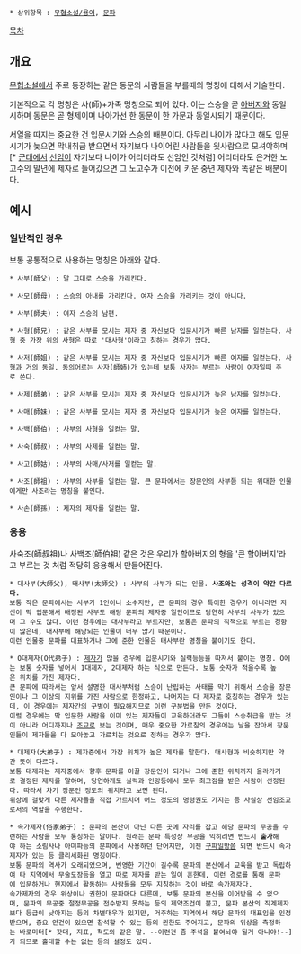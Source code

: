  * 상위항목 : [[무협소설/용어]], [[문파]]

[[목차]]
== 개요 ==
[[무협소설]]에서 주로 등장하는 같은 동문의 사람들을 부를때의 명칭에 대해서 기술한다.

기본적으로 각 명칭은 사(師)+가족 명칭으로 되어 있다. 이는 스승을 곧 [[아버지]]와 동일시하며 동문은 곧 형제이며 나아가선 한 동문이 한 가문과 동일시되기 때문이다.

서열을 따지는 중요한 건 입문시기와 스승의 배분이다. 아무리 나이가 많다고 해도 입문시기가 늦으면 막내취급 받으면서 자기보다 나이어린 사람들을 윗사람으로 모셔야하며[* [[군대]]에서 [[선임]]이 자기보다 나이가 어리더라도 선임인 것처럼] 어리더라도 은거한 노고수의 말년에 제자로 들어갔으면 그 노고수가 이전에 키운 중년 제자와 똑같은 배분이다. 

== 예시 ==
=== 일반적인 경우 ===
보통 공통적으로 사용하는 명칭은 아래와 같다.

 * 사부(師父) : 말 그대로 스승을 가리킨다.

 * 사모(師母) : 스승의 아내를 가리킨다. 여자 스승을 가리키는 것이 아니다.

 * 사부(師夫) : 여자 스승의 남편.

 * 사형(師兄) : 같은 사부를 모시는 제자 중 자신보다 입문시기가 빠른 남자를 일컫는다. 사형 중 가장 위의 사형은 따로 '대사형'이라고 칭하는 경우가 많다.

 * 사저(師姐) : 같은 사부를 모시는 제자 중 자신보다 입문시기가 빠른 여자를 일컫는다. 사형과 거의 동일. 동의어로는 사자(師姉)가 있는데 보통 사자는 부르는 사람이 여자일때 주로 쓴다. 

 * 사제(師弟) : 같은 사부를 모시는 제자 중 자신보다 입문시기가 늦은 남자를 일컫는다. 

 * 사매(師妹) : 같은 사부를 모시는 제자 중 자신보다 입문시기가 늦은 여자를 일컫는다.

 * 사백(師伯) : 사부의 사형을 일컫는 말.

 * 사숙(師叔) : 사부의 사제를 일컫는 말.

 * 사고(師姑) : 사부의 사매/사저를 일컫는 말.

 * 사조(師祖) : 사부의 사부를 일컫는 말. 큰 문파에서는 장문인의 사부쯤 되는 위대한 인물에게만 사조라는 명칭을 붙인다.

 * 사손(師孫) : 제자의 제자를 일컫는 말.

=== 응용 ===
사숙조(師叔祖)나 사백조(師伯祖) 같은 것은 우리가 할아버지의 형을 '큰 할아버지'라고 부르는 것 처럼 적당히 응용해서 만들어진다.

 * 대사부(大師父), 태사부(太師父) : 사부의 사부가 되는 인물. '''사조와는 성격이 약간 다르다.'''
 보통 작은 문파에서는 사부가 1인이나 소수지만, 큰 문파의 경우 특이한 경우가 아니라면 자신이 막 입문해서 배정된 사부도 해당 문파의 제자중 일인이므로 당연히 사부의 사부가 있으며 그 수도 많다. 이런 경우에는 대사부라고 부르지만, 보통은 문파의 직책으로 부르는 경향이 많은데, 대사부에 해당되는 인물이 너무 많기 때문이다.
 이런 인물중 문파를 대표하거나 그에 준한 인물은 태사부란 명칭을 붙이기도 한다.

 * O대제자(O代弟子) : [[제자]]가 많을 경우에 입문시기와 실력등등을 따져서 붙이는 명칭. O에는 보통 숫자를 넣어서 1대제자, 2대제자 하는 식으로 만든다. 보통 숫자가 적을수록 높은 위치를 가진 제자다.
 큰 문파에 따라서는 앞서 설명한 대사부처럼 스승이 난립하는 사태를 막기 위해서 스승을 장문인이나 그 이상의 지위를 가진 사람으로 한정하고, 나머지는 다 제자로 호칭하는 경우가 있는데, 이 경우에는 제자간의 구별이 필요해지므로 이런 구분법을 만든 것이다.
 이럴 경우에는 막 입문한 사람을 이미 있는 제자들이 교육하더라도 그들이 스승취급을 받는 것이 아니라 어디까지나 [[조교]]로 보는 것이며, 매우 중요한 가르침의 경우에는 날을 잡아서 장문인들이 제자들을 다 모아놓고 가르치는 것으로 정하는 경우가 많다.

 * 대제자(大弟子) : 제자중에서 가장 위치가 높은 제자를 말한다. 대사형과 비슷하지만 약간 뜻이 다르다.
 보통 대제자는 제자중에서 향후 문파를 이끌 장문인이 되거나 그에 준한 위치까지 올라가기로 결정된 제자를 말하며, 당연하게도 실력과 인망등에서 모두 최고점을 받은 사람이 선정된다. 따라서 차기 장문인 정도의 위치라고 보면 된다.
 위상에 걸맞게 다른 제자들을 직접 가르치며 어느 정도의 명령권도 가지는 등 사실상 선임조교로서의 역할을 수행한다.

 * 속가제자(俗家弟子) : 문파의 본산이 아닌 다른 곳에 자리를 잡고 해당 문파의 무공을 수련하는 사람을 모두 통칭하는 말이다. 원래는 문파 특성상 무공을 익히려면 반드시 '''출가'''해야 하는 소림사나 아미파등의 문파에서 사용하던 단어지만, 이젠 [[구파일방]]쯤 되면 반드시 속가제자가 있는 등 클리세화된 명칭이다.
 보통 문파의 역사가 오래되었으며, 번영한 기간이 길수록 문파의 본산에서 교육을 받고 독립하여 타 지역에서 무술도장등을 열고 따로 제자를 받는 일이 흔한데, 이런 경로를 통해 문파에 입문하거나 현지에서 활동하는 사람들을 모두 지칭하는 것이 바로 속가제자다.
 속가제자의 경우 위상이나 권한이 문파마다 다른데, 보통 문파의 본산을 이어받을 수 없으며, 문파의 무공중 절정무공을 전수받지 못하는 등의 제약조건이 붙고, 문파 본산의 직계제자보다 등급이 낮아지는 등의 차별대우가 있지만, 거주하는 지역에서 해당 문파의 대표임을 인정받으며, 중요 안건이 있으면 참석할 수 있는 등의 권한도 주어지고, 문파의 위상을 측정하는 바로미터[* 잣대, 지표, 척도와 같은 말. --이런건 좀 주석을 붙여놔야 될거 아니야!--]가 되므로 홀대할 수는 없는 등의 설정도 있다.
